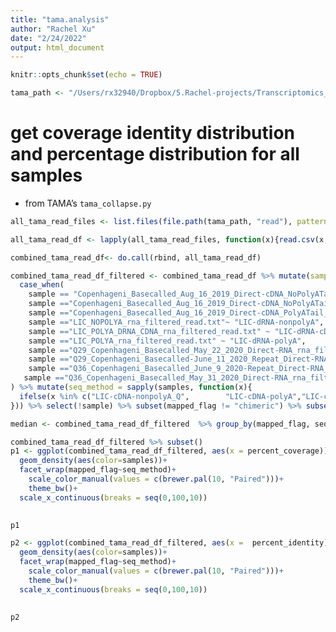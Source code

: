 ```yaml
---
title: "tama.analysis"
author: "Rachel Xu"
date: "2/24/2022"
output: html_document
---
```


```r
knitr::opts_chunk$set(echo = TRUE)
```


```r

tama_path <- "/Users/rx32940/Dropbox/5.Rachel-projects/Transcriptomics_PolyATail/TAMA/"

```

# get coverage identity distribution and percentage distribution for all samples
- from TAMA's ```tama_collapse.py```
```r

all_tama_read_files <- list.files(file.path(tama_path, "read"), pattern="*_read.txt", full.names = TRUE)

all_tama_read_df <- lapply(all_tama_read_files, function(x){read.csv(x, sep="\t") %>% select(c(mapped_flag, percent_coverage, percent_identity)) %>% mutate(sample=basename(x))})

combined_tama_read_df<- do.call(rbind, all_tama_read_df)

combined_tama_read_df_filtered <- combined_tama_read_df %>% mutate(samples=
  case_when(
    sample == "Copenhageni_Basecalled_Aug_16_2019_Direct-cDNA_NoPolyATail_Qiagen_rna_filtered_read.txt" ~ "LIC-cDNA-nonpolyA_Q",
    sample =="Copenhageni_Basecalled_Aug_16_2019_Direct-cDNA_NoPolyATail_rna_filtered_read.txt" ~ "LIC-cDNA-nonpolyA",
    sample =="Copenhageni_Basecalled_Aug_16_2019_Direct-cDNA_PolyATail_rna_filtered_read.txt"~"LIC-cDNA-polyA",
    sample =="LIC_NOPOLYA_rna_filtered_read.txt"~ "LIC-dRNA-nonpolyA",
    sample =="LIC_POLYA_DRNA_CDNA_rna_filtered_read.txt" ~ "LIC-dRNA-cDNA-polyA",
    sample =="LIC_POLYA_rna_filtered_read.txt" ~ "LIC-dRNA-polyA",
    sample =="Q29_Copenhageni_Basecalled_May_22_2020_Direct-RNA_rna_filtered_read.txt" ~ "Q29-dRNA-nonpolyA-R1",
    sample =="Q29_Copenhageni_Basecalled-June_11_2020_Repeat_Direct-RNA_rna_filtered_read.txt" ~ "Q29-dRNA-nonpolyA-R2",
    sample =="Q36_Copenhageni_Basecalled_June_9_2020-Repeat_Direct-RNA_rna_filtered_read.txt" ~ "Q36-dRNA-nonpolyA-R2",
   sample =="Q36_Copenhageni_Basecalled_May_31_2020_Direct-RNA_rna_filtered_read.txt" ~ "Q36-dRNA-nonpolyA-R1")
) %>% mutate(seq_method = sapply(samples, function(x){
  ifelse(x %in% c("LIC-cDNA-nonpolyA_Q",		"LIC-cDNA-polyA","LIC-cDNA-nonpolyA"), "cDNA", "dRNA")
})) %>% select(!sample) %>% subset(mapped_flag != "chimeric") %>% subset(!mapped_flag %in% c("not_primary", "unmapped"))

```

```r

median <- combined_tama_read_df_filtered  %>% group_by(mapped_flag, seq_method) %>% summarise(median = median(percent_coverage))

combined_tama_read_df_filtered %>% subset()
p1 <- ggplot(combined_tama_read_df_filtered, aes(x = percent_coverage))+
  geom_density(aes(color=samples))+
  facet_wrap(mapped_flag~seq_method)+
    scale_color_manual(values = c(brewer.pal(10, "Paired")))+
    theme_bw()+
  scale_x_continuous(breaks = seq(0,100,10))
 

p1 
```

```r


p2 <- ggplot(combined_tama_read_df_filtered, aes(x =  percent_identity))+
  geom_density(aes(color=samples))+
  facet_wrap(mapped_flag~seq_method)+
    scale_color_manual(values = c(brewer.pal(10, "Paired")))+
    theme_bw()+
  scale_x_continuous(breaks = seq(0,100,10))
 

p2
```